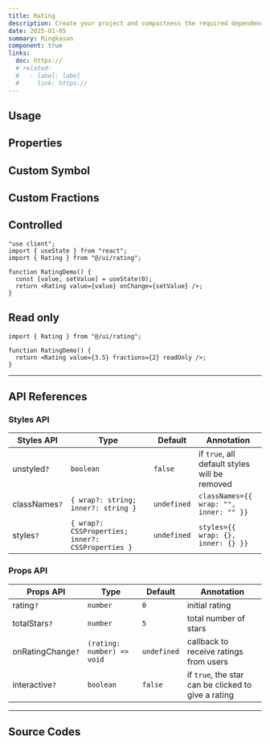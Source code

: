 ```yaml
---
title: Rating
description: Create your project and compactness the required dependencies.
date: 2025-01-05
summary: Ringkasan
component: true
links:
  doc: https://
  # related:
  #   - label: label
  #     link: https://
---
```


## Usage

<RatingDemosUsage />

## Properties

<RatingDemosConfigurator />

## Custom Symbol

<RatingDemosCustomSymbol />

## Custom Fractions

<RatingDemosCustomFractions />

## Controlled

```tsx showLineNumbers
"use client";
import { useState } from "react";
import { Rating } from "@/ui/rating";

function RatingDemo() {
  const [value, setValue] = useState(0);
  return <Rating value={value} onChange={setValue} />;
}
```

## Read only

```tsx showLineNumbers
import { Rating } from "@/ui/rating";

function RatingDemo() {
  return <Rating value={3.5} fractions={2} readOnly />;
}
```

---

## API References

### Styles API

| Styles API    | Type                                              | Default     | Annotation                                    |
| ------------- | ------------------------------------------------- | ----------- | --------------------------------------------- |
| unstyled`?`   | `boolean`                                         | `false`     | if `true`, all default styles will be removed |
| classNames`?` | `{ wrap?: string; inner?: string }`               | `undefined` | `classNames={{ wrap: "", inner: "" }}`        |
| styles`?`     | `{ wrap?: CSSProperties; inner?: CSSProperties }` | `undefined` | `styles={{ wrap: {}, inner: {} }}`            |

### Props API

| Props API         | Type                       | Default     | Annotation                                          |
| ----------------- | -------------------------- | ----------- | --------------------------------------------------- |
| rating`?`         | `number`                   | `0`         | initial rating                                      |
| totalStars`?`     | `number`                   | `5`         | total number of stars                               |
| onRatingChange`?` | `(rating: number) => void` | `undefined` | callback to receive ratings from users              |
| interactive`?`    | `boolean`                  | `false`     | if `true`, the star can be clicked to give a rating |

---

## Source Codes

<SourceCodes name="rating" />
